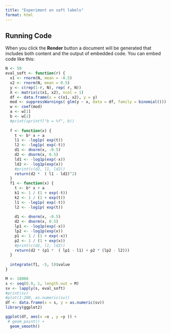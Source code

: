 ---
title: "Experiment on soft labels"
format: html
---


## Running Code

When you click the **Render** button a document will be generated that includes both content and the output of embedded code. You can embed code like this:

```{r}

N <- 50
eval_soft <- function(r) {
  x1 <- rnorm(N, mean = -0.5)
  x2 <- rnorm(N, mean = 0.5)
  y <- c(rep(1-r, N), rep( r, N))
  X <- matrix(c(x1, x2), ncol = 1)
  df <- data.frame(x = c(x1, x2), y = y)
  mod <- suppressWarnings( glm(y ~ x, data = df, family = binomial()))
  w <- coef(mod)
  a <- w[1]
  b <- w[2]
  #print(sprintf("b = %f", b))
  
  f <- function(x) {
    t <- b* x + a
    l1 <- -log1p( exp(t))
    l2 <- -log1p( exp(-t))
    d1 <- dnorm(x, -0.5)
    d2 <- dnorm(x, 0.5)
    ld1 <- -log1p(exp(-x))
    ld2 <- -log1p(exp(x))
    #print(c(d2, l1, ld2))
    return(d2 *  ( l1 - ld2)^2)
  }
  f1 <- function(x) {
    t <- b* x + a
    k1 <- 1 / (1 + exp(-t))
    k2 <- 1 / (1 + exp(t))
    l1 <- -log1p( exp(-t))
    l2 <- -log1p( exp(t))
   
    d1 <- dnorm(x, -0.5)
    d2 <- dnorm(x, 0.5)
    lp1 <- -log1p(exp(-x))
    lp2 <- -log1p(exp(x))
    p1 <- 1 / (1 + exp(-x))
    p2 <- 1 / (1 + exp(x))
    #print(c(d2, l1, ld2))
    return(d2 * (p1 *  ( lp1 - l1) + p2 * (lp2 - l2)))
  }
  
  integrate(f1, -5, 5)$value
}
```

```{r eval1}
M <- 10000
s <- seq(0.9, 1, length.out = M)
sv <- lapply(s, eval_soft)
#print(sv)
#plot(1:200, as.numeric(sv))
df <- data.frame(x = s, y = as.numeric(sv))
library(ggplot2)

ggplot(df, aes(x =x , y =y )) + 
 # geom_point() +
  geom_smooth()
```

